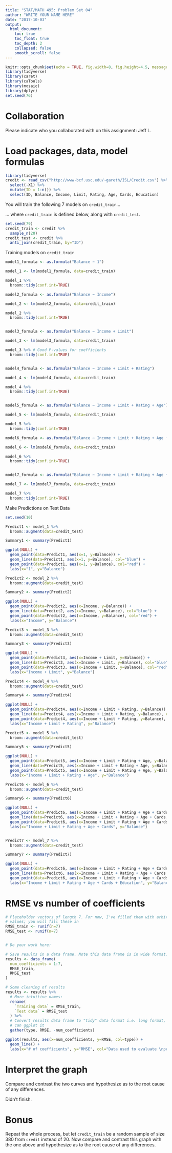 ```yaml
---
title: "STAT/MATH 495: Problem Set 04"
author: "WRITE YOUR NAME HERE"
date: "2017-10-03"
output:
  html_document:
    toc: true
    toc_float: true
    toc_depth: 2
    collapsed: false
    smooth_scroll: false
---
```


```r
knitr::opts_chunk$set(echo = TRUE, fig.width=8, fig.height=4.5, message=FALSE)
library(tidyverse)
library(caret)
library(caTools)
library(mosaic)
library(dplyr)
set.seed(76)
```

# Collaboration

Please indicate who you collaborated with on this assignment: Jeff L.


# Load packages, data, model formulas

```r

library(tidyverse)
credit <- read_csv("http://www-bcf.usc.edu/~gareth/ISL/Credit.csv") %>%
  select(-X1) %>%
  mutate(ID = 1:n()) %>% 
  select(ID, Balance, Income, Limit, Rating, Age, Cards, Education)
```

You will train the following 7 models on `credit_train`...

... where `credit_train` is defined below, along with `credit_test`.

```r
set.seed(79)
credit_train <- credit %>% 
  sample_n(20)
credit_test <- credit %>% 
  anti_join(credit_train, by="ID")
```


Training models on `credit_train`
```r
model1_formula <- as.formula("Balance ~ 1")

model_1 <- lm(model1_formula, data=credit_train)

model_1 %>% 
  broom::tidy(conf.int=TRUE)

model2_formula <- as.formula("Balance ~ Income")

model_2 <- lm(model2_formula, data=credit_train)

model_2 %>% 
  broom::tidy(conf.int=TRUE)


model3_formula <- as.formula("Balance ~ Income + Limit")

model_3 <- lm(model3_formula, data=credit_train)

model_3 %>% # Good P-values for coefficients
  broom::tidy(conf.int=TRUE)


model4_formula <- as.formula("Balance ~ Income + Limit + Rating")

model_4 <- lm(model4_formula, data=credit_train)

model_4 %>% 
  broom::tidy(conf.int=TRUE)


model5_formula <- as.formula("Balance ~ Income + Limit + Rating + Age")

model_5 <- lm(model5_formula, data=credit_train)

model_5 %>% 
  broom::tidy(conf.int=TRUE)

model6_formula <- as.formula("Balance ~ Income + Limit + Rating + Age + Cards")

model_6 <- lm(model6_formula, data=credit_train)

model_6 %>% 
  broom::tidy(conf.int=TRUE)


model7_formula <- as.formula("Balance ~ Income + Limit + Rating + Age + Cards + Education")

model_7 <- lm(model7_formula, data=credit_train)

model_7 %>% 
  broom::tidy(conf.int=TRUE)
```


Make Predictions on Test Data
```r
set.seed(10)

Predict1 <- model_1 %>% 
  broom::augment(data=credit_test)

Summary1 <- summary(Predict1)

ggplot(NULL) +
  geom_point(data=Predict1, aes(x=1, y=Balance)) +
  geom_line(data=Predict1, aes(x=1, y=Balance), col="blue") +
  geom_point(data=Predict1, aes(x=1, y=Balance), col="red") +
  labs(x="1", y="Balance")

Predict2 <- model_2 %>% 
  broom::augment(data=credit_test)

Summary2 <- summary(Predict2)

ggplot(NULL) +
  geom_point(data=Predict2, aes(x=Income, y=Balance)) +
  geom_line(data=Predict2, aes(x=Income, y=Balance), col="blue") +
  geom_point(data=Predict2, aes(x=Income, y=Balance), col="red") +
  labs(x="Income", y="Balance")

Predict3 <- model_3 %>% 
  broom::augment(data=credit_test)

Summary3 <- summary(Predict3)

ggplot(NULL) +
  geom_point(data=Predict3, aes(x=Income + Limit, y=Balance)) +
  geom_line(data=Predict3, aes(x=Income + Limit, y=Balance), col="blue") +
  geom_point(data=Predict3, aes(x=Income + Limit, y=Balance), col="red") +
  labs(x="Income + Limit", y="Balance")

Predict4 <- model_4 %>% 
  broom::augment(data=credit_test)

Summary4 <- summary(Predict4)

ggplot(NULL) +
  geom_point(data=Predict4, aes(x=Income + Limit + Rating, y=Balance)) +
  geom_line(data=Predict4, aes(x=Income + Limit + Rating, y=Balance), col="blue") +
  geom_point(data=Predict4, aes(x=Income + Limit + Rating, y=Balance), col="red") +
  labs(x="Income + Limit + Rating", y="Balance")

Predict5 <- model_5 %>% 
  broom::augment(data=credit_test)

Summary5 <- summary(Predict5)

ggplot(NULL) +
  geom_point(data=Predict5, aes(x=Income + Limit + Rating + Age, y=Balance)) +
  geom_line(data=Predict5, aes(x=Income + Limit + Rating + Age, y=Balance), col="blue") +
  geom_point(data=Predict5, aes(x=Income + Limit + Rating + Age, y=Balance), col="red") +
  labs(x="Income + Limit + Rating + Age", y="Balance")

Predict6 <- model_6 %>% 
  broom::augment(data=credit_test)

Summary6 <- summary(Predict6)

ggplot(NULL) +
  geom_point(data=Predict6, aes(x=Income + Limit + Rating + Age + Cards, y=Balance)) +
  geom_line(data=Predict6, aes(x=Income + Limit + Rating + Age + Cards, y=Balance), col="blue") +
  geom_point(data=Predict6, aes(x=Income + Limit + Rating + Age + Cards, y=Balance), col="red") +
  labs(x="Income + Limit + Rating + Age + Cards", y="Balance")


Predict7 <- model_7 %>% 
  broom::augment(data=credit_test)

Summary7 <- summary(Predict7)

ggplot(NULL) +
  geom_point(data=Predict6, aes(x=Income + Limit + Rating + Age + Cards + Education, y=Balance)) +
  geom_line(data=Predict6, aes(x=Income + Limit + Rating + Age + Cards + Education, y=Balance), col="blue") +
  geom_point(data=Predict6, aes(x=Income + Limit + Rating + Age + Cards + Education, y=Balance), col="red") +
  labs(x="Income + Limit + Rating + Age + Cards + Education", y="Balance")

```



# RMSE vs number of coefficients

```r
# Placeholder vectors of length 7. For now, I've filled them with arbitrary 
# values; you will fill these in
RMSE_train <- runif(n=7)
RMSE_test <- runif(n=7)


# Do your work here:

# Save results in a data frame. Note this data frame is in wide format.
results <- data_frame(
  num_coefficients = 1:7,
  RMSE_train,
  RMSE_test
) 

# Some cleaning of results
results <- results %>% 
  # More intuitive names:
  rename(
    `Training data` = RMSE_train,
    `Test data` = RMSE_test
  ) %>% 
  # Convert results data frame to "tidy" data format i.e. long format, so that we
  # can ggplot it
  gather(type, RMSE, -num_coefficients)

ggplot(results, aes(x=num_coefficients, y=RMSE, col=type)) +
  geom_line() + 
  labs(x="# of coefficients", y="RMSE", col="Data used to evaluate \nperformance of fitted model")
```


# Interpret the graph

Compare and contrast the two curves and hypothesize as to the root cause of any differences.

Didn't finish.

# Bonus

Repeat the whole process, but let `credit_train` be a random sample of size 380
from `credit` instead of 20. Now compare and contrast this graph with the
one above and hypothesize as to the root cause of any differences.

```r

```
